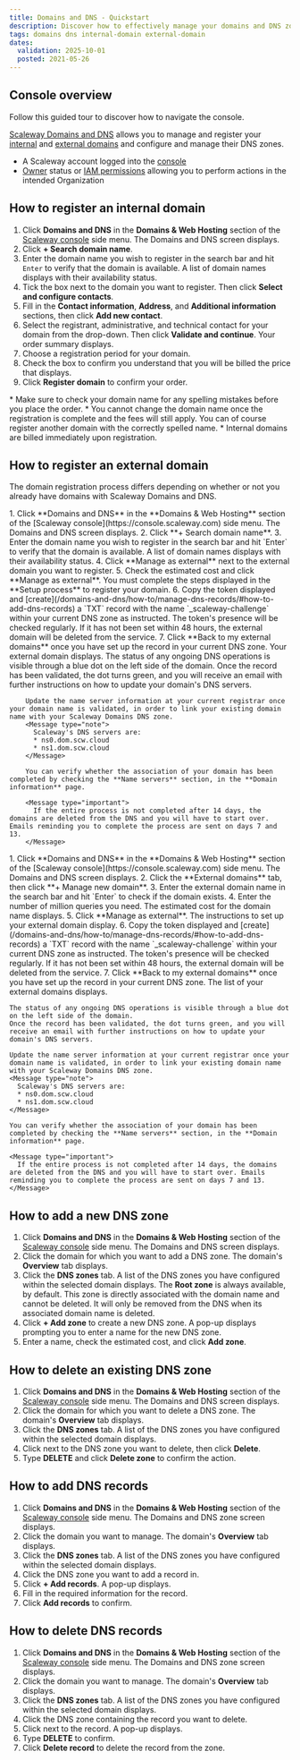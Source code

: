 ```yaml
---
title: Domains and DNS - Quickstart
description: Discover how to effectively manage your domains and DNS zones using Scaleway's intuitive platform. From registering both internal and external domains to configuring DNS zones and adding DNS records, streamline your network management tasks.
tags: domains dns internal-domain external-domain
dates:
  validation: 2025-10-01
  posted: 2021-05-26
---
```


## Console overview
Follow this guided tour to discover how to navigate the console.
<GuideFlow src="https://app.guideflow.com/embed/0p0m6vefvk"/>

[Scaleway Domains and DNS](https://www.scaleway.com/en/domains-and-dns/) allows you to manage and register your [internal](/domains-and-dns/concepts/#internal-domain) and [external domains](/domains-and-dns/concepts/#external-domain) and configure and manage their DNS zones.

<Requirements />

- A Scaleway account logged into the [console](https://console.scaleway.com)
- [Owner](/iam/concepts/#owner) status or [IAM permissions](/iam/concepts/#permission) allowing you to perform actions in the intended Organization

## How to register an internal domain

1. Click **Domains and DNS** in the **Domains & Web Hosting** section of the [Scaleway console](https://console.scaleway.com) side menu. The Domains and DNS screen displays.
2. Click **+ Search domain name**.
3. Enter the domain name you wish to register in the search bar and hit `Enter` to verify that the domain is available. A list of domain names displays with their availability status.
4. Tick the box next to the domain you want to register. Then click **Select and configure contacts**.
5. Fill in the **Contact information**, **Address**, and **Additional information** sections, then click **Add new contact**.
6. Select the registrant, administrative, and technical contact for your domain from the drop-down. Then click **Validate and continue**. Your order summary displays.
7. Choose a registration period for your domain.
8. Check the box to confirm you understand that you will be billed the price that displays.
9. Click **Register domain** to confirm your order.

<Message type="important">
  * Make sure to check your domain name for any spelling mistakes before you place the order.
  * You cannot change the domain name once the registration is complete and the fees will still apply. You can of course register another domain with the correctly spelled name.
  * Internal domains are billed immediately upon registration.
</Message>

## How to register an external domain

The domain registration process differs depending on whether or not you already have domains with Scaleway Domains and DNS.

<Tabs>
  <TabsTab label="How to register an external domain for the first time">
    1. Click **Domains and DNS** in the **Domains & Web Hosting** section of the [Scaleway console](https://console.scaleway.com) side menu. The Domains and DNS screen displays.
    2. Click **+ Search domain name**.
    3. Enter the domain name you wish to register in the search bar and hit `Enter` to verify that the domain is available. A list of domain names displays with their availability status.
    4. Click **Manage as external** next to the external domain you want to register.
    5. Check the estimated cost and click **Manage as external**.
        <Message type="important">
         You must complete the steps displayed in the **Setup process** to register your domain.
        </Message>
    6. Copy the token displayed and [create](/domains-and-dns/how-to/manage-dns-records/#how-to-add-dns-records) a `TXT` record with the name `_scaleway-challenge` within your current DNS zone as instructed.
        <Message type="important">
          The token's presence will be checked regularly. If it has not been set within 48 hours, the external domain will be deleted from the service.
        </Message>
    7. Click **Back to my external domains** once you have set up the record in your current DNS zone. Your external domain displays.
        The status of any ongoing DNS operations is visible through a blue dot on the left side of the domain.
        Once the record has been validated, the dot turns green, and you will receive an email with further instructions on how to update your domain's DNS servers.

        Update the name server information at your current registrar once your domain name is validated, in order to link your existing domain name with your Scaleway Domains DNS zone.
        <Message type="note">
          Scaleway's DNS servers are:
          * ns0.dom.scw.cloud
          * ns1.dom.scw.cloud
        </Message>

        You can verify whether the association of your domain has been completed by checking the **Name servers** section, in the **Domain information** page.

        <Message type="important">
          If the entire process is not completed after 14 days, the domains are deleted from the DNS and you will have to start over. Emails reminding you to complete the process are sent on days 7 and 13.
        </Message>
  </TabsTab>
  <TabsTab label="How to register additional external domains">
    1. Click **Domains and DNS** in the **Domains & Web Hosting** section of the [Scaleway console](https://console.scaleway.com) side menu. The Domains and DNS screen displays.
    2. Click the **External domains** tab, then click **+ Manage new domain**.
    3. Enter the external domain name in the search bar and hit `Enter` to check if the domain exists.
    4. Enter the number of million queries you need. The estimated cost for the domain name displays.
    5. Click **Manage as external**. The instructions to set up your external domain display.
    6. Copy the token displayed and [create](/domains-and-dns/how-to/manage-dns-records/#how-to-add-dns-records) a `TXT` record with the name `_scaleway-challenge` within your current DNS zone as instructed.
        <Message type="important">
          The token's presence will be checked regularly. If it has not been set within 48 hours, the external domain will be deleted from the service.
        </Message>
    7. Click **Back to my external domains** once you have set up the record in your current DNS zone. The list of your external domains displays.

    The status of any ongoing DNS operations is visible through a blue dot on the left side of the domain.
    Once the record has been validated, the dot turns green, and you will receive an email with further instructions on how to update your domain's DNS servers.

    Update the name server information at your current registrar once your domain name is validated, in order to link your existing domain name with your Scaleway Domains DNS zone.
    <Message type="note">
      Scaleway's DNS servers are:
      * ns0.dom.scw.cloud
      * ns1.dom.scw.cloud
    </Message>

    You can verify whether the association of your domain has been completed by checking the **Name servers** section, in the **Domain information** page.

    <Message type="important">
      If the entire process is not completed after 14 days, the domains are deleted from the DNS and you will have to start over. Emails reminding you to complete the process are sent on days 7 and 13.
    </Message>
  </TabsTab>
</Tabs>

## How to add a new DNS zone

1. Click **Domains and DNS** in the **Domains & Web Hosting** section of the [Scaleway console](https://console.scaleway.com) side menu. The Domains and DNS screen displays.
2. Click the domain for which you want to add a DNS zone. The domain's **Overview** tab displays.
3. Click the **DNS zones** tab. A list of the DNS zones you have configured within the selected domain displays.
    <Message type="note">
      The **Root zone** is always available, by default. This zone is directly associated with the domain name and cannot be deleted. It will only be removed from the DNS when its associated domain name is deleted.
    </Message>
4. Click **+ Add zone** to create a new DNS zone. A pop-up displays prompting you to enter a name for the new DNS zone.
5. Enter a name, check the estimated cost, and click **Add zone**.

## How to delete an existing DNS zone

1. Click **Domains and DNS** in the **Domains & Web Hosting** section of the [Scaleway console](https://console.scaleway.com) side menu. The Domains and DNS screen displays.
2. Click the domain for which you want to delete a DNS zone. The domain's **Overview** tab displays.
3. Click the **DNS zones** tab. A list of the DNS zones you have configured within the selected domain displays.
4. Click <Icon name="more" /> next to the DNS zone you want to delete, then click **Delete**.
5. Type **DELETE** and click **Delete zone** to confirm the action.


## How to add DNS records

1. Click **Domains and DNS** in the **Domains & Web Hosting** section of the [Scaleway console](https://console.scaleway.com) side menu. The Domains and DNS zone screen displays.
2. Click the domain you want to manage. The domain's **Overview** tab displays.
3. Click the **DNS zones** tab. A list of the DNS zones you have configured within the selected domain displays.
4. Click the DNS zone you want to add a record in.
5. Click **+ Add records**. A pop-up displays.
6. Fill in the required information for the record.
7. Click **Add records** to confirm.

## How to delete DNS records

1. Click **Domains and DNS** in the **Domains & Web Hosting** section of the [Scaleway console](https://console.scaleway.com) side menu. The Domains and DNS zone screen displays.
2. Click the domain you want to manage. The domain's **Overview** tab displays.
3. Click the **DNS zones** tab. A list of the DNS zones you have configured within the selected domain displays.
4. Click the DNS zone containing the record you want to delete.
5. Click <Icon name="delete" /> next to the record. A pop-up displays.
6. Type **DELETE** to confirm.
7. Click **Delete record** to delete the record from the zone.